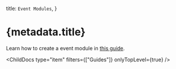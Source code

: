 
  title: `Event Modules`,
}

# {metadata.title}

Learn how to create a event module in [this guide](./create/page.mdx).

<ChildDocs type="item" filters={["Guides"]} onlyTopLevel={true} />
